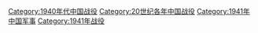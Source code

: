 [[Category:1940年代中国战役|Category:1940年代中国战役]]
[[Category:20世纪各年中国战役|Category:20世纪各年中国战役]]
[[Category:1941年中国军事|Category:1941年中国军事]]
[[Category:1941年战役|Category:1941年战役]]